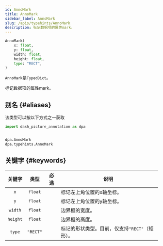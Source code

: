```yaml
---
id: AnnoMark
title: AnnoMark
sidebar_label: AnnoMark
slug: /apis/typehints/AnnoMark
description: 标记数据项的属性mark。
---
```




<APITopBar type="type" source="typehints.AnnoMark" />

```python
AnnoMark(
    x: float,
    y: float,
    width: float,
    height: float,
    type: "RECT",
)
```

`AnnoMark`是`TypedDict`。

标记数据项的属性mark。

## 别名 {#aliases}

该类型可以按以下方式之一获取

```python
import dash_picture_annotation as dpa


dpa.AnnoMark
dpa.typehints.AnnoMark
```

## 关键字 {#keywords}

|  关键字  |   类型   |               必选                | <center>说明</center>                          |
| :------: | :------: | :-------------------------------: | :--------------------------------------------- |
|   `x`    | `float`  | <InlineIcon icon={vsiCheckIcon}/> | 标记左上角位置的x轴坐标。                    |
|   `y`    | `float`  | <InlineIcon icon={vsiCheckIcon}/> | 标记左上角位置的y轴坐标。                    |
| `width`  | `float`  | <InlineIcon icon={vsiCheckIcon}/> | 边界框的宽度。                                 |
| `height` | `float`  | <InlineIcon icon={vsiCheckIcon}/> | 边界框的高度。                                 |
|  `type`  | `"RECT"` | <InlineIcon icon={vsiCheckIcon}/> | 标记的形状类型。目前，仅支持`"RECT"`（矩形）。 |
